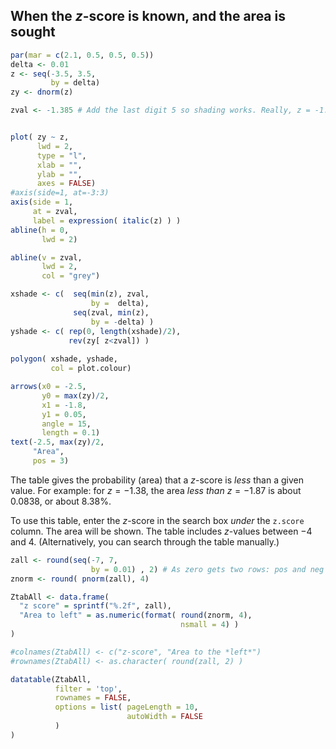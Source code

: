 ## When the $z$-score is known, and the area is sought {#ZTablesOnline}

```r
par(mar = c(2.1, 0.5, 0.5, 0.5))
delta <- 0.01
z <- seq(-3.5, 3.5, 
         by = delta)
zy <- dnorm(z)

zval <- -1.385 # Add the last digit 5 so shading works. Really, z = -1.38


plot( zy ~ z,
      lwd = 2,
      type = "l",
      xlab = "",
      ylab = "",
      axes = FALSE)
#axis(side=1, at=-3:3)
axis(side = 1, 
     at = zval, 
     label = expression( italic(z) ) )
abline(h = 0, 
       lwd = 2)

abline(v = zval, 
       lwd = 2, 
       col = "grey")

xshade <- c(  seq(min(z), zval, 
                  by =  delta),
              seq(zval, min(z), 
                  by = -delta) )
yshade <- c( rep(0, length(xshade)/2),
             rev(zy[ z<zval]) )
            
polygon( xshade, yshade, 
         col = plot.colour)

arrows(x0 = -2.5, 
       y0 = max(zy)/2,
       x1 = -1.8, 
       y1 = 0.05, 
       angle = 15,
       length = 0.1)
text(-2.5, max(zy)/2, 
     "Area",
     pos = 3)
```

The table gives the probability (area) that a $z$-score is *less* than a given value.
For example: 
for $z = -1.38$, the area *less than* $z = -1.87$ is about $0.0838$, or about $8.38$%.

To use this table, enter the $z$-score in the search box *under* the `z.score` column. 
The area will be shown.
The table includes $z$-values between\ $-4$ and\ $4$.
(Alternatively, you can search through the table manually.)


```r
zall <- round(seq(-7, 7, 
                  by = 0.01) , 2) # As zero gets two rows: pos and neg
znorm <- round( pnorm(zall), 4)

ZtabAll <- data.frame(
  "z score" = sprintf("%.2f", zall),
  "Area to left" = as.numeric(format( round(znorm, 4), 
                                      nsmall = 4) )
)

#colnames(ZtabAll) <- c("z-score", "Area to the *left*")
#rownames(ZtabAll) <- as.character( round(zall, 2) )

datatable(ZtabAll, 
          filter = 'top', 
          rownames = FALSE,
          options = list( pageLength = 10, 
                          autoWidth = FALSE
          )
)
```

